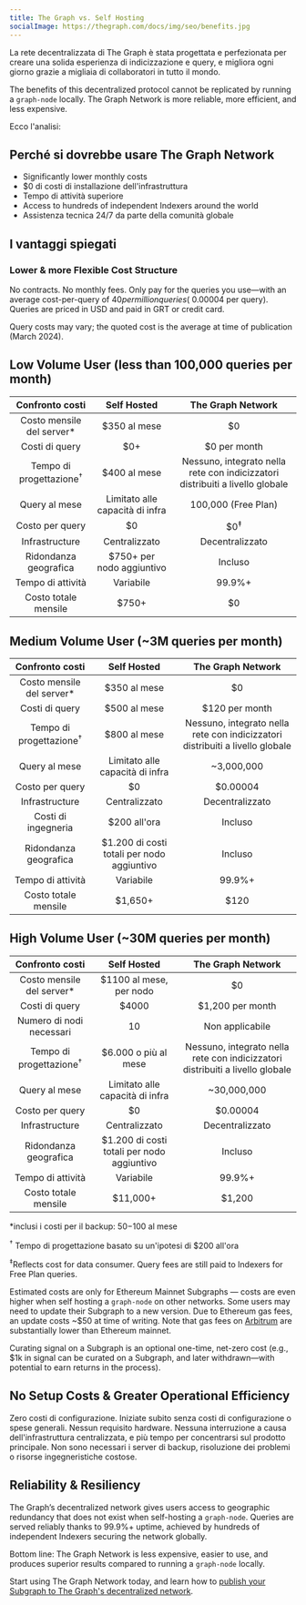 ```yaml
---
title: The Graph vs. Self Hosting
socialImage: https://thegraph.com/docs/img/seo/benefits.jpg
---
```


La rete decentralizzata di The Graph è stata progettata e perfezionata per creare una solida esperienza di indicizzazione e query, e migliora ogni giorno grazie a migliaia di collaboratori in tutto il mondo.

The benefits of this decentralized protocol cannot be replicated by running a `graph-node` locally. The Graph Network is more reliable, more efficient, and less expensive.

Ecco l'analisi:

## Perché si dovrebbe usare The Graph Network

- Significantly lower monthly costs
- $0 di costi di installazione dell'infrastruttura
- Tempo di attività superiore
- Access to hundreds of independent Indexers around the world
- Assistenza tecnica 24/7 da parte della comunità globale

## I vantaggi spiegati

### Lower & more Flexible Cost Structure

No contracts. No monthly fees. Only pay for the queries you use—with an average cost-per-query of $40 per million queries (~$0.00004 per query). Queries are priced in USD and paid in GRT or credit card.

Query costs may vary; the quoted cost is the average at time of publication (March 2024).

## Low Volume User (less than 100,000 queries per month)

| Confronto costi | Self Hosted | The Graph Network |
| :-: | :-: | :-: |
| Costo mensile del server\* | $350 al mese | $0 |
| Costi di query | $0+ | $0 per month |
| Tempo di progettazione<sup>†</sup> | $400 al mese | Nessuno, integrato nella rete con indicizzatori distribuiti a livello globale |
| Query al mese | Limitato alle capacità di infra | 100,000 (Free Plan) |
| Costo per query | $0 | $0<sup>‡</sup> |
| Infrastructure | Centralizzato | Decentralizzato |
| Ridondanza geografica | $750+ per nodo aggiuntivo | Incluso |
| Tempo di attività | Variabile | 99.9%+ |
| Costo totale mensile | <span className="highlight-row" />$750+ | $0 |

## Medium Volume User (~3M queries per month)

| Confronto costi | Self Hosted | The Graph Network |
| :-: | :-: | :-: |
| Costo mensile del server\* | $350 al mese | $0 |
| Costi di query | $500 al mese | $120 per month |
| Tempo di progettazione<sup>†</sup> | $800 al mese | Nessuno, integrato nella rete con indicizzatori distribuiti a livello globale |
| Query al mese | Limitato alle capacità di infra | ~3,000,000 |
| Costo per query | $0 | $0.00004 |
| Infrastructure | Centralizzato | Decentralizzato |
| Costi di ingegneria | $200 all'ora | Incluso |
| Ridondanza geografica | $1.200 di costi totali per nodo aggiuntivo | Incluso |
| Tempo di attività | Variabile | 99.9%+ |
| Costo totale mensile | <span className="highlight-row" /> $1,650+ | $120 |

## High Volume User (~30M queries per month)

| Confronto costi | Self Hosted | The Graph Network |
| :-: | :-: | :-: |
| Costo mensile del server\* | $1100 al mese, per nodo | $0 |
| Costi di query | $4000 | $1,200 per month |
| Numero di nodi necessari | 10 | Non applicabile |
| Tempo di progettazione<sup>†</sup> | $6.000 o più al mese | Nessuno, integrato nella rete con indicizzatori distribuiti a livello globale |
| Query al mese | Limitato alle capacità di infra | ~30,000,000 |
| Costo per query | $0 | $0.00004 |
| Infrastructure | Centralizzato | Decentralizzato |
| Ridondanza geografica | $1.200 di costi totali per nodo aggiuntivo | Incluso |
| Tempo di attività | Variabile | 99.9%+ |
| Costo totale mensile | <span className="highlight-row" /> $11,000+ | $1,200 |

\*inclusi i costi per il backup: $50-$100 al mese

<sup>†</sup> Tempo di progettazione basato su un'ipotesi di $200 all'ora

<sup>‡</sup>Reflects cost for data consumer. Query fees are still paid to Indexers for Free Plan queries.

Estimated costs are only for Ethereum Mainnet Subgraphs — costs are even higher when self hosting a `graph-node` on other networks. Some users may need to update their Subgraph to a new version. Due to Ethereum gas fees, an update costs ~$50 at time of writing. Note that gas fees on [Arbitrum](/archived/arbitrum/arbitrum-faq/) are substantially lower than Ethereum mainnet.

Curating signal on a Subgraph is an optional one-time, net-zero cost (e.g., $1k in signal can be curated on a Subgraph, and later withdrawn—with potential to earn returns in the process).

## No Setup Costs & Greater Operational Efficiency

Zero costi di configurazione. Iniziate subito senza costi di configurazione o spese generali. Nessun requisito hardware. Nessuna interruzione a causa dell'infrastruttura centralizzata, e più tempo per concentrarsi sul prodotto principale. Non sono necessari i server di backup, risoluzione dei problemi o risorse ingegneristiche costose.

## Reliability & Resiliency

The Graph’s decentralized network gives users access to geographic redundancy that does not exist when self-hosting a `graph-node`. Queries are served reliably thanks to 99.9%+ uptime, achieved by hundreds of independent Indexers securing the network globally.

Bottom line: The Graph Network is less expensive, easier to use, and produces superior results compared to running a `graph-node` locally.

Start using The Graph Network today, and learn how to [publish your Subgraph to The Graph's decentralized network](/subgraphs/quick-start/).

